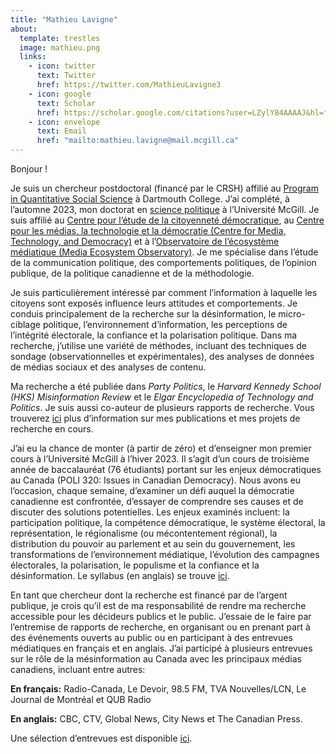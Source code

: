 ```yaml
---
title: "Mathieu Lavigne"
about:
  template: trestles
  image: mathieu.png
  links:
    - icon: twitter
      text: Twitter
      href: https://twitter.com/MathieuLavigne3
    - icon: google
      text: Scholar
      href: https://scholar.google.com/citations?user=LZylY84AAAAJ&hl=fr&oi=ao
    - icon: envelope
      text: Email
      href: "mailto:mathieu.lavigne@mail.mcgill.ca"
---
```


<section class="about">

Bonjour !

Je suis un chercheur postdoctoral (financé par le CRSH) affilié au [Program in Quantitative Social Science](https://qss.dartmouth.edu/) à Dartmouth College. J'ai complété, à l'automne 2023, mon doctorat en [science politique](https://www.mcgill.ca/politicalscience/){target="_blank"} à l'Université McGill. Je suis affilié au [Centre pour l'étude de la citoyenneté démocratique](https://csdc-cecd.ca/){target="_blank"}, au [Centre pour les médias, la technologie et la démocratie (Centre for Media, Technology, and Democracy)](https://www.mediatechdemocracy.com/){target="_blank"} et à l'[Observatoire de l'écosystème médiatique (Media Ecosystem Observatory)](https://www.mediaecosystemobservatory.com/){target="_blank"}. Je me spécialise dans l'étude de la communication politique, des comportements politiques, de l'opinion publique, de la politique canadienne et de la méthodologie. 

Je suis particulièrement intéressé par comment l'information à laquelle les citoyens sont exposés influence leurs attitudes et comportements. Je conduis principalement de la recherche sur la désinformation, le micro-ciblage politique, l'environnement d'information, les perceptions de l'intégrité électorale, la confiance et la polarisation politique. Dans ma recherche, j'utilise une variété de méthodes, incluant des techniques de sondage (observationnelles et expérimentales), des analyses de données de médias sociaux et des analyses de contenu. 

Ma recherche a été publiée dans *Party Politics*, le *Harvard Kennedy School (HKS) Misinformation Review* et le *Elgar Encyclopedia of Technology and Politics*. Je suis aussi co-auteur de plusieurs rapports de recherche. Vous trouverez [ici](../Research/index.qmd){target="_blank"} plus d'information sur mes publications et mes projets de recherche en cours.

J'ai eu la chance de monter (à partir de zéro) et d'enseigner mon premier cours à l'Université McGill à l'hiver 2023. Il s'agit d'un cours de troisième année de baccalauréat (76 étudiants) portant sur les enjeux démocratiques au Canada (POLI 320: Issues in Canadian Democracy). Nous avons eu l'occasion, chaque semaine, d'examiner un défi auquel la démocratie canadienne est confrontée, d'essayer de comprendre ses causes et de discuter des solutions potentielles. Les enjeux examinés incluent: la participation politique, la compétence démocratique, le système électoral, la représentation, le régionalisme (ou mécontentement régional), la distribution du pouvoir au parlement et au sein du gouvernement, les transformations de l'environnement médiatique, l'évolution des campagnes électorales, la polarisation, le populisme et la confiance et la désinformation. Le syllabus (en anglais) se trouve [ici](../Teaching/POLI320_W23.pdf){target="_blank"}.

En tant que chercheur dont la recherche est financé par de l'argent publique, je crois qu'il est de ma responsabilité de rendre ma recherche accessible pour les décideurs publics et le public. J'essaie de le faire par l'entremise de rapports de recherche, en organisant ou en prenant part à des événements ouverts au public ou en participant à des entrevues médiatiques en français et en anglais. J'ai participé à plusieurs entrevues sur le rôle de la mésinformation au Canada avec les principaux médias canadiens, incluant entre autres: 

**En français:** Radio-Canada, Le Devoir, 98.5 FM, TVA Nouvelles/LCN, Le Journal de Montréal et QUB Radio 

**En anglais:** CBC, CTV, Global News, City News et The Canadian Press. 

Une sélection d'entrevues est disponible [ici](../Media/index.qmd){target="_blank"}.

</section>